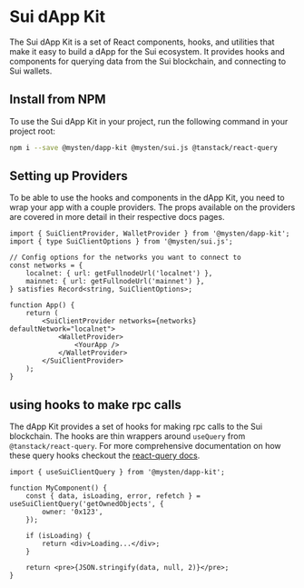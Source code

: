 # Sui dApp Kit

The Sui dApp Kit is a set of React components, hooks, and utilities that make it easy to build a
dApp for the Sui ecosystem. It provides hooks and components for querying data from the Sui
blockchain, and connecting to Sui wallets.

## Install from NPM

To use the Sui dApp Kit in your project, run the following command in your project root:

```sh npm2yarn
npm i --save @mysten/dapp-kit @mysten/sui.js @tanstack/react-query
```

## Setting up Providers

To be able to use the hooks and components in the dApp Kit, you need to wrap your app with a couple
providers. The props available on the providers are covered in more detail in their respective docs
pages.

```tsx
import { SuiClientProvider, WalletProvider } from '@mysten/dapp-kit';
import { type SuiClientOptions } from '@mysten/sui.js';

// Config options for the networks you want to connect to
const networks = {
	localnet: { url: getFullnodeUrl('localnet') },
	mainnet: { url: getFullnodeUrl('mainnet') },
} satisfies Record<string, SuiClientOptions>;

function App() {
	return (
		<SuiClientProvider networks={networks} defaultNetwork="localnet">
			<WalletProvider>
				<YourApp />
			</WalletProvider>
		</SuiClientProvider>
	);
}
```

## using hooks to make rpc calls

The dApp Kit provides a set of hooks for making rpc calls to the Sui blockchain. The hooks are thin
wrappers around `useQuery` from `@tanstack/react-query`. For more comprehensive documentation on how
these query hooks checkout the
[react-query docs](https://tanstack.com/query/latest/docs/react/overview).

```tsx
import { useSuiClientQuery } from '@mysten/dapp-kit';

function MyComponent() {
	const { data, isLoading, error, refetch } = useSuiClientQuery('getOwnedObjects', {
		owner: '0x123',
	});

	if (isLoading) {
		return <div>Loading...</div>;
	}

	return <pre>{JSON.stringify(data, null, 2)}</pre>;
}
```
